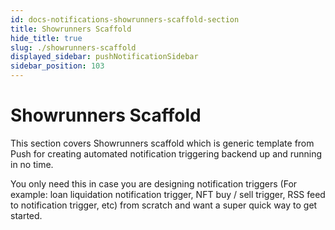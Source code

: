 ```yaml
---
id: docs-notifications-showrunners-scaffold-section
title: Showrunners Scaffold
hide_title: true
slug: ./showrunners-scaffold
displayed_sidebar: pushNotificationSidebar
sidebar_position: 103
---
```


# Showrunners Scaffold

This section covers Showrunners scaffold which is generic template from Push for creating automated notification triggering backend up and running in no time. 

You only need this in case you are designing notification triggers (For example: loan liquidation notification trigger, NFT buy / sell trigger, RSS feed to notification trigger, etc) from scratch and want a super quick way to get started.

<head>
  <title>Showrunners Scaffold section | Push Notifications | Push Documentation</title>
</head>


<DocCardList />
